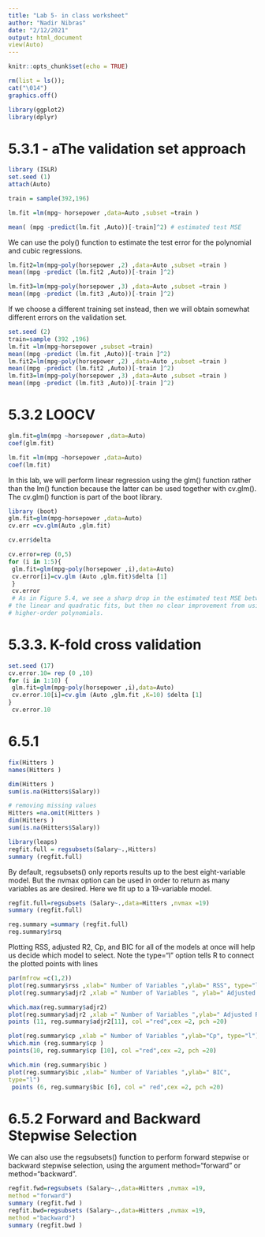 ```yaml
---
title: "Lab 5- in class worksheet"
author: "Nadir Nibras"
date: "2/12/2021"
output: html_document
view(Auto)
---
```


```r
knitr::opts_chunk$set(echo = TRUE)
```

```r
rm(list = ls());
cat("\014")  
graphics.off() 

library(ggplot2)
library(dplyr)
```

# 5.3.1 - aThe validation set approach
```r
library (ISLR)
set.seed (1)
attach(Auto)

train = sample(392,196)

lm.fit =lm(mpg~ horsepower ,data=Auto ,subset =train )

mean( (mpg -predict(lm.fit ,Auto))[-train]^2) # estimated test MSE
```

We can use the poly() function to estimate the test error for the polynomial and cubic regressions.

```r
lm.fit2=lm(mpg~poly(horsepower ,2) ,data=Auto ,subset =train )
mean((mpg -predict (lm.fit2 ,Auto))[-train ]^2)

lm.fit3=lm(mpg~poly(horsepower ,3) ,data=Auto ,subset =train )
mean((mpg -predict (lm.fit3 ,Auto))[-train ]^2)
```

If we choose a different training set instead, then we will obtain somewhat different errors on the validation set.
```r
set.seed (2)
train=sample (392 ,196)
lm.fit =lm(mpg~horsepower ,subset =train)
mean((mpg -predict (lm.fit ,Auto))[-train ]^2)
lm.fit2=lm(mpg~poly(horsepower ,2) ,data=Auto ,subset =train )
mean((mpg -predict (lm.fit2 ,Auto))[-train ]^2)
lm.fit3=lm(mpg~poly(horsepower ,3) ,data=Auto ,subset =train )
mean((mpg -predict (lm.fit3 ,Auto))[-train ]^2)
```
# 5.3.2 LOOCV

```r
glm.fit=glm(mpg ~horsepower ,data=Auto)
coef(glm.fit)

lm.fit =lm(mpg ~horsepower ,data=Auto)
coef(lm.fit)
```
In this lab, we will perform linear regression using the glm() function rather than the lm() function because
the latter can be used together with cv.glm(). The cv.glm() function is
part of the boot library.


```r
library (boot)
glm.fit=glm(mpg~horsepower ,data=Auto)
cv.err =cv.glm(Auto ,glm.fit)

cv.err$delta
```
```r
cv.error=rep (0,5)
for (i in 1:5){
 glm.fit=glm(mpg~poly(horsepower ,i),data=Auto)
 cv.error[i]=cv.glm (Auto ,glm.fit)$delta [1]
 }
 cv.error
 # As in Figure 5.4, we see a sharp drop in the estimated test MSE between
# the linear and quadratic fits, but then no clear improvement from using
# higher-order polynomials.

````
# 5.3.3. K-fold cross validation

```r
set.seed (17)
cv.error.10= rep (0 ,10)
for (i in 1:10) {
 glm.fit=glm(mpg~poly(horsepower ,i),data=Auto)
 cv.error.10[i]=cv.glm (Auto ,glm.fit ,K=10) $delta [1]
}
 cv.error.10
```

# 6.5.1
```r
fix(Hitters )
names(Hitters )

dim(Hitters )
sum(is.na(Hitters$Salary))

# removing missing values
Hitters =na.omit(Hitters )
dim(Hitters )
sum(is.na(Hitters$Salary))
```


```r
library(leaps)
regfit.full = regsubsets(Salary~.,Hitters)
summary (regfit.full)
```

By default, regsubsets() only reports results up to the best eight-variable model. 
But the nvmax option can be used in order to return as many variables as are desired. Here we fit up to a 19-variable model.
```r
regfit.full=regsubsets (Salary~.,data=Hitters ,nvmax =19)
summary (regfit.full)
```

```r
reg.summary =summary (regfit.full)
reg.summary$rsq
```
Plotting RSS, adjusted R2, Cp, and BIC for all of the models at once will
help us decide which model to select. 
Note the type="l" option tells R to connect the plotted points with lines

```r
par(mfrow =c(1,2))
plot(reg.summary$rss ,xlab=" Number of Variables ",ylab=" RSS", type="l")
plot(reg.summary$adjr2 ,xlab =" Number of Variables ", ylab=" Adjusted RSq",type="l")
```
```r
which.max(reg.summary$adjr2)
plot(reg.summary$adjr2 ,xlab =" Number of Variables ",ylab=" Adjusted RSq",type="l")
points (11, reg.summary$adjr2[11], col ="red",cex =2, pch =20)
```
```r
plot(reg.summary$cp ,xlab =" Number of Variables ",ylab="Cp", type="l")
which.min (reg.summary$cp )
points(10, reg.summary$cp [10], col ="red",cex =2, pch =20)

which.min (reg.summary$bic )
plot(reg.summary$bic ,xlab=" Number of Variables ",ylab=" BIC",
type="l")
 points (6, reg.summary$bic [6], col =" red",cex =2, pch =20)
```
# 6.5.2 Forward and Backward Stepwise Selection

We can also use the regsubsets() function to perform forward stepwise
or backward stepwise selection, using the argument method="forward" or    
method="backward".

```r
regfit.fwd=regsubsets (Salary~.,data=Hitters ,nvmax =19,
method ="forward")
summary (regfit.fwd )
regfit.bwd=regsubsets (Salary~.,data=Hitters ,nvmax =19,
method ="backward")
summary (regfit.bwd )
```